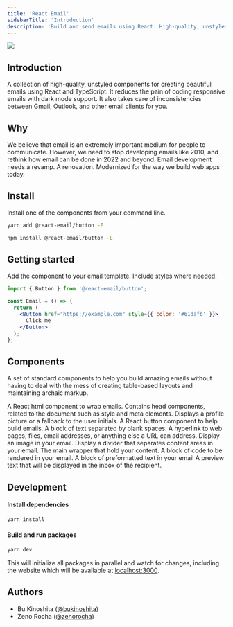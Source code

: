 ```yaml
---
title: 'React Email'
sidebarTitle: 'Introduction'
description: 'Build and send emails using React. High-quality, unstyled components for creating emails.'
---
```



<img className="rounded-md" src="/docs/images/react-email.png" at="React Email" />

## Introduction

A collection of high-quality, unstyled components for creating beautiful emails using React and TypeScript.
It reduces the pain of coding responsive emails with dark mode support. It also takes care of inconsistencies between Gmail, Outlook, and other email clients for you.

## Why

We believe that email is an extremely important medium for people to communicate. However, we need to stop developing emails like 2010, and rethink how email can be done in 2022 and beyond. Email development needs a revamp. A renovation. Modernized for the way we build web apps today.

## Install

Install one of the components from your command line.

<CodeGroup>

```sh yarn
yarn add @react-email/button -E
```

```sh npm
npm install @react-email/button -E
```

</CodeGroup>

## Getting started

Add the component to your email template. Include styles where needed.

```jsx
import { Button } from '@react-email/button';

const Email = () => {
  return (
    <Button href="https://example.com" style={{ color: '#61dafb' }}>
      Click me
    </Button>
  );
};
```

## Components

A set of standard components to help you build amazing emails without having to deal with the mess of creating table-based layouts and maintaining archaic markup.

<CardGroup>
  <Card title="HTML" icon={regular('code')} href="/components/html">
    A React html component to wrap emails.
  </Card>
  <Card title="Head" icon={regular('rectangle-code')} href="/components/head">
    Contains head components, related to the document such as style and meta
    elements.
  </Card>
  <Card title="Avatar" icon={regular('circle-user')} href="/components/avatar">
    Displays a profile picture or a fallback to the user initials.
  </Card>
  <Card
    title="Button"
    icon={regular('rectangle-wide')}
    href="/components/button"
  >
    A React button component to help build emails.
  </Card>
  <Card title="Text" icon={regular('font')} href="/components/text">
    A block of text separated by blank spaces.
  </Card>
  <Card title="Link" icon={regular('link')} href="/components/link">
    A hyperlink to web pages, files, email addresses, or anything else a URL can
    address.
  </Card>
  <Card title="Image" icon={regular('image')} href="/components/image">
    Display an image in your email.
  </Card>
  <Card title="Divider" icon={regular('horizontal-rule')} href="/components/hr">
    Display a divider that separates content areas in your email.
  </Card>
  <Card
    title="Container"
    icon={regular('objects-column')}
    href="/components/container"
  >
    The main wrapper that hold your content.
  </Card>
  <Card title="Code" icon={regular('rectangle-code')} href="/components/code">
    A block of code to be rendered in your email.
  </Card>
  <Card title="Pre" icon={regular('code-simple')} href="/components/pre">
    A block of preformatted text in your email
  </Card>
  <Card
    title="Preview"
    icon={regular('magnifying-glass')}
    href="/components/preview"
  >
    A preview text that will be displayed in the inbox of the recipient.
  </Card>
</CardGroup>

<Support />

## Development

#### Install dependencies

```sh
yarn install
```

#### Build and run packages

```sh
yarn dev
```

This will initialize all packages in parallel and watch for changes, including the website which will be available at [localhost:3000](http://localhost:3000).

## Authors

- Bu Kinoshita ([@bukinoshita](https://twitter.com/bukinoshita))
- Zeno Rocha ([@zenorocha](https://twitter.com/zenorocha))

<License />
